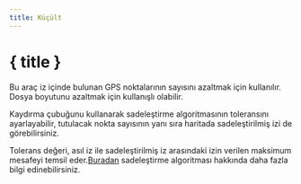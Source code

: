 ```yaml
---
title: Küçült
---
```


<script>
</script>

# <Filter size="24" class="inline-block" style="margin-bottom: 5px" /> { title }

Bu araç iz içinde bulunan GPS noktalarının sayısını azaltmak için kullanılır. Dosya boyutunu azaltmak için kullanışlı olabilir.

Kaydırma çubuğunu kullanarak sadeleştirme algoritmasının toleransını ayarlayabilir, tutulacak nokta sayısının yanı sıra haritada sadeleştirilmiş izi de görebilirsiniz.

<div class="flex flex-row justify-center">
    <Reduce class="text-foreground p-3 border rounded-md shadow-lg" />
</div>

<DocsNote>

Tolerans değeri, asıl iz ile sadeleştirilmiş iz arasındaki izin verilen maksimum mesafeyi temsil eder.<a href="https://en.wikipedia.org/wiki/Ramer%E2%80%93Douglas%E2%80%93Peucker_algorithm" target="_blank">Buradan</a> sadeleştirme algoritması hakkında daha fazla bilgi edinebilirsiniz.

</DocsNote>
